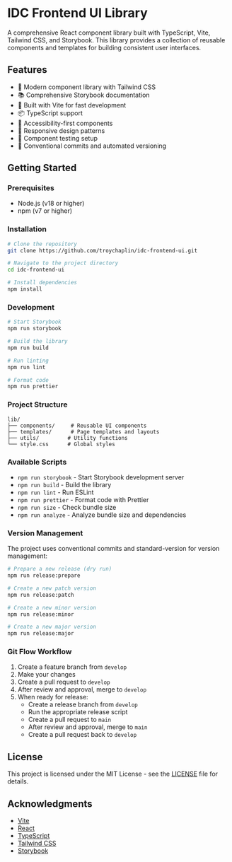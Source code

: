 # IDC Frontend UI Library

A comprehensive React component library built with TypeScript, Vite, Tailwind CSS, and Storybook. This library provides a collection of reusable components and templates for building consistent user interfaces.

## Features

- 🎨 Modern component library with Tailwind CSS
- 📚 Comprehensive Storybook documentation
- 🚀 Built with Vite for fast development
- 📦 TypeScript support
- 🎯 Accessibility-first components
- 📱 Responsive design patterns
- 🧪 Component testing setup
- 📝 Conventional commits and automated versioning

## Getting Started

### Prerequisites

- Node.js (v18 or higher)
- npm (v7 or higher)

### Installation

```bash
# Clone the repository
git clone https://github.com/troychaplin/idc-frontend-ui.git

# Navigate to the project directory
cd idc-frontend-ui

# Install dependencies
npm install
```

### Development

```bash
# Start Storybook
npm run storybook

# Build the library
npm run build

# Run linting
npm run lint

# Format code
npm run prettier
```

### Project Structure

```
lib/
├── components/     # Reusable UI components
├── templates/      # Page templates and layouts
├── utils/         # Utility functions
└── style.css      # Global styles
```

### Available Scripts

- `npm run storybook` - Start Storybook development server
- `npm run build` - Build the library
- `npm run lint` - Run ESLint
- `npm run prettier` - Format code with Prettier
- `npm run size` - Check bundle size
- `npm run analyze` - Analyze bundle size and dependencies

### Version Management

The project uses conventional commits and standard-version for version management:

```bash
# Prepare a new release (dry run)
npm run release:prepare

# Create a new patch version
npm run release:patch

# Create a new minor version
npm run release:minor

# Create a new major version
npm run release:major
```

### Git Flow Workflow

1. Create a feature branch from `develop`
2. Make your changes
3. Create a pull request to `develop`
4. After review and approval, merge to `develop`
5. When ready for release:
   - Create a release branch from `develop`
   - Run the appropriate release script
   - Create a pull request to `main`
   - After review and approval, merge to `main`
   - Create a pull request back to `develop`

## License

This project is licensed under the MIT License - see the [LICENSE](LICENSE) file for details.

## Acknowledgments

- [Vite](https://vitejs.dev/)
- [React](https://reactjs.org/)
- [TypeScript](https://www.typescriptlang.org/)
- [Tailwind CSS](https://tailwindcss.com/)
- [Storybook](https://storybook.js.org/)
